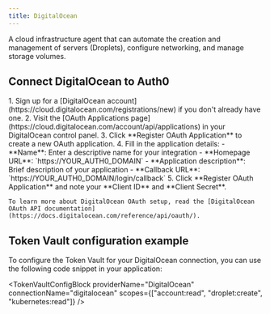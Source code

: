 ```yaml
---
title: DigitalOcean
---
```



A cloud infrastructure agent that can automate the creation and management of servers (Droplets), configure networking, and manage storage volumes.

## Connect DigitalOcean to Auth0

<Steps>
  <Step title="DigitalOcean setup">
    1. Sign up for a [DigitalOcean account](https://cloud.digitalocean.com/registrations/new) if you don't already have one.
    2. Visit the [OAuth Applications page](https://cloud.digitalocean.com/account/api/applications) in your DigitalOcean control panel.
    3. Click **Register OAuth Application** to create a new OAuth application.
    4. Fill in the application details:
       - **Name**: Enter a descriptive name for your integration
       - **Homepage URL**: `https://YOUR_AUTH0_DOMAIN`
       - **Application description**: Brief description of your application
       - **Callback URL**: `https://YOUR_AUTH0_DOMAIN/login/callback`
       <FindDomainInfoBlock />
    5. Click **Register OAuth Application** and note your **Client ID** and **Client Secret**.

    To learn more about DigitalOcean OAuth setup, read the [DigitalOcean OAuth API documentation](https://docs.digitalocean.com/reference/api/oauth/).
  </Step>
  <Step title="Auth0 setup">
    <Auth0SetupBlock providerName="DigitalOcean" scopesName="Scopes" allowFreeFormScopes={true} />
  </Step>
</Steps>

<IntegrationInfoBlock providerName="DigitalOcean" />

## Token Vault configuration example

To configure the Token Vault for your DigitalOcean connection, you can use the following code snippet in your application:

<TokenVaultConfigBlock 
  providerName="DigitalOcean"
  connectionName="digitalocean"
  scopes={["account:read", "droplet:create", "kubernetes:read"]}
/>

<NextStepsBlock />